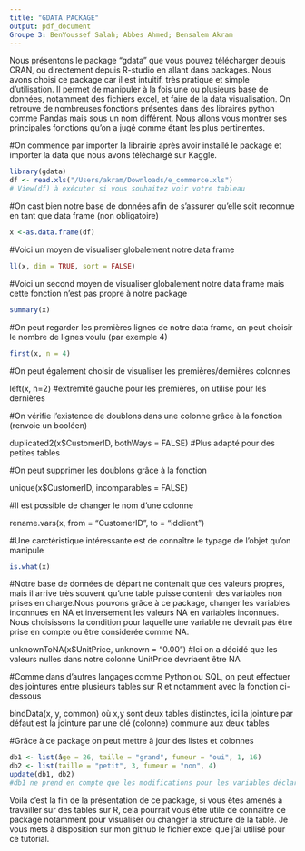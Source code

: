 ```yaml
---
title: "GDATA PACKAGE"
output: pdf_document
Groupe 3: BenYoussef Salah; Abbes Ahmed; Bensalem Akram
---
```

Nous présentons le package "gdata" que vous pouvez télécharger depuis CRAN, ou directement depuis R-studio en allant dans packages. Nous avons choisi ce package car il est intuitif, très pratique et simple d'utilisation. Il permet de manipuler à la fois une ou plusieurs base de données, notamment des fichiers excel, et faire de la data visualisation. On retrouve de nombreuses fonctions présentes dans des libraires python comme Pandas mais sous un nom différent.
Nous allons vous montrer ses principales fonctions qu'on a jugé comme étant les plus pertinentes.

#On commence par importer la librairie après avoir installé le package et importer la data que nous avons téléchargé sur Kaggle.

```r
library(gdata)
df <- read.xls("/Users/akram/Downloads/e_commerce.xls")
# View(df) à exécuter si vous souhaitez voir votre tableau
```




#On cast bien notre base de données afin de s'assurer qu'elle soit reconnue en tant que data frame (non obligatoire)

```r
x <-as.data.frame(df)
```



#Voici un moyen de visualiser globalement notre data frame

```r
ll(x, dim = TRUE, sort = FALSE)
```



#Voici un second moyen de visualiser globalement notre data frame mais cette fonction n'est pas propre à notre package
```r
summary(x)
```



#On peut regarder les premières lignes de notre data frame, on peut choisir le nombre de lignes voulu (par exemple 4)
```r
first(x, n = 4)
```



#On peut également choisir de visualiser les premières/dernières colonnes

left(x, n=2)   #extremité gauche pour les premières, on utilise <right> pour les dernières




#On vérifie l'existence de doublons dans une colonne grâce à la fonction <duplicated2> (renvoie un booléen)

duplicated2(x$CustomerID, bothWays = FALSE)
#Plus adapté pour des petites tables




#On peut supprimer les doublons grâce à la fonction <unique>

unique(x$CustomerID, incomparables = FALSE)



#Il est possible de changer le nom d'une colonne

rename.vars(x, from = "CustomerID", to = "idclient")




#Une carctéristique intéressante est de connaître le typage de l'objet qu'on manipule
```r
is.what(x)
```


#Notre base de données de départ ne contenait que des valeurs propres, mais il arrive très souvent qu'une table puisse contenir des variables non prises en charge.Nous pouvons grâce à ce package, changer les variables inconnues en NA et inversement les valeurs NA en variables inconnues. Nous choisissons la condition pour laquelle une variable ne devrait pas être prise en compte ou être considerée comme NA.

unknownToNA(x$UnitPrice, unknown = "0.00")
#Ici on a décidé que les valeurs nulles dans notre colonne UnitPrice devriaent être NA



#Comme dans d'autres langages comme Python ou SQL, on peut effectuer des jointures entre plusieurs tables sur R et notamment avec la fonction ci-dessous

bindData(x, y, common) 
où x,y sont deux tables distinctes, ici la jointure par défaut est la jointure par une clé (colonne) commune aux deux tables



#Grâce à ce package on peut mettre à jour des listes et colonnes
```r
db1 <- list(âge = 26, taille = "grand", fumeur = "oui", 1, 16)
db2 <- list(taille = "petit", 3, fumeur = "non", 4)
update(db1, db2)
#db1 ne prend en compte que les modifications pour les variables déclarées, cette liste garde toujours la même longueur.
```


Voilà c'est la fin de la présentation de ce package, si vous êtes amenés à travailler sur des tables sur R, cela pourrait vous être utile de connaître ce package notamment pour visualiser ou changer la structure de la table. Je vous mets à disposition sur mon github le fichier excel que j'ai utilisé pour ce tutorial.